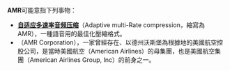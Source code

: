'''AMR'''可能意指下列事物：
* '''[[自适应多速率音频压缩|自适应多速率音频压缩]]'''（Adaptive multi-Rate compression，縮寫為AMR），一種語音用的最佳化壓縮格式。
*'''{{link-en|AMR公司|AMR Corporation}}'''（AMR Corporation），一家曾經存在、以德州沃斯堡為根據地的美國航空控股公司，是當時美國航空（American Airlines）的母集團，也是美國航空集團（American Airlines Group, Inc）的前身之一。

{{disambig|Cat=三字拉丁字母缩写消歧义}}